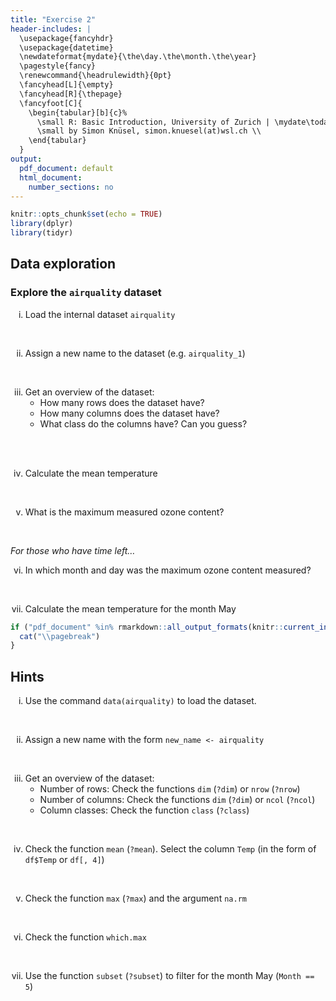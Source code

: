 ```yaml
---
title: "Exercise 2"
header-includes: |
  \usepackage{fancyhdr}
  \usepackage{datetime}
  \newdateformat{mydate}{\the\day.\the\month.\the\year}
  \pagestyle{fancy}
  \renewcommand{\headrulewidth}{0pt}
  \fancyhead[L]{\empty}
  \fancyhead[R]{\thepage}
  \fancyfoot[C]{
    \begin{tabular}[b]{c}%
      \small R: Basic Introduction, University of Zurich | \mydate\today\ \\
      \small by Simon Knüsel, simon.knuesel(at)wsl.ch \\
    \end{tabular}
  }
output:
  pdf_document: default
  html_document:
    number_sections: no
---
```


```r
knitr::opts_chunk$set(echo = TRUE)
library(dplyr)
library(tidyr)
```

## Data exploration

### Explore the `airquality` dataset

i) Load the internal dataset `airquality`

<br>

ii) Assign a new name to the dataset (e.g. `airquality_1`)

<br>

iii) Get an overview of the dataset:
     - How many rows does the dataset have?
     - How many columns does the dataset have?
     - What class do the columns have? Can you guess?

<br><br>

iv) Calculate the mean temperature

<br>

v) What is the maximum measured ozone content?  

<br>

*For those who have time left...*

vi) In which month and day was the maximum ozone content measured?  

<br>

vii) Calculate the mean temperature for the month May


```r
if ("pdf_document" %in% rmarkdown::all_output_formats(knitr::current_input())) {
  cat("\\pagebreak")
}
```

## Hints

i) Use the command `data(airquality)` to load the dataset.

<br>

ii) Assign a new name with the form `new_name <- airquality`

<br>

iii) Get an overview of the dataset:
     - Number of rows: Check the functions `dim` (`?dim`) or `nrow` (`?nrow`)
     - Number of columns: Check the functions `dim` (`?dim`) or `ncol` (`?ncol`)
     - Column classes: Check the function `class` (`?class`)

<br>

iv) Check the function `mean` (`?mean`). Select the column `Temp` 
(in the form of `df$Temp` or `df[, 4]`)

<br>

v) Check the function `max` (`?max`) and the argument `na.rm`

<br>

vi) Check the function `which.max`

<br>

vii) Use the function `subset` (`?subset`) to filter for the month May 
(`Month == 5`)
